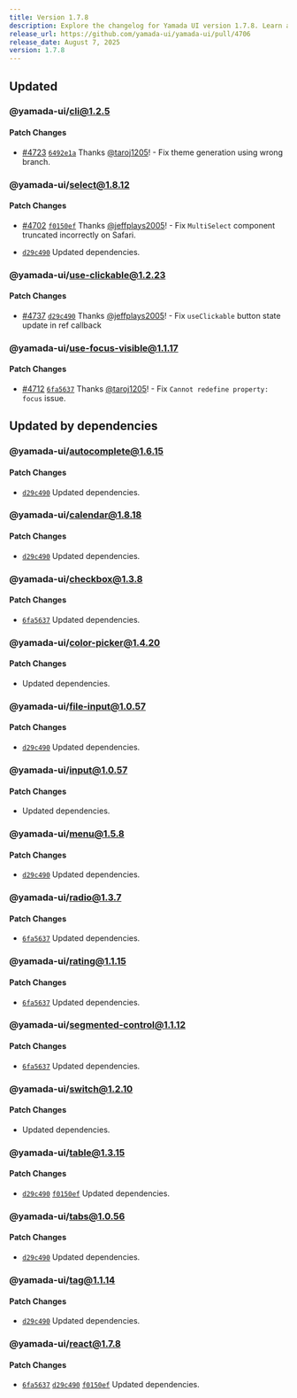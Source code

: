 ```yaml
---
title: Version 1.7.8
description: Explore the changelog for Yamada UI version 1.7.8. Learn about the latest features, bug fixes, and improvements.
release_url: https://github.com/yamada-ui/yamada-ui/pull/4706
release_date: August 7, 2025
version: 1.7.8
---
```


## Updated

### @yamada-ui/cli@1.2.5

#### Patch Changes

- [#4723](https://github.com/yamada-ui/yamada-ui/pull/4723) [`6492e1a`](https://github.com/yamada-ui/yamada-ui/commit/6492e1aa98374b763cd9f4a711f1070105852f70) Thanks [@taroj1205](https://github.com/taroj1205)! - Fix theme generation using wrong branch.

### @yamada-ui/select@1.8.12

#### Patch Changes

- [#4702](https://github.com/yamada-ui/yamada-ui/pull/4702) [`f0150ef`](https://github.com/yamada-ui/yamada-ui/commit/f0150efe56e0ae4b6e9094b962c5332e946c8b1e) Thanks [@jeffplays2005](https://github.com/jeffplays2005)! - Fix `MultiSelect` component truncated incorrectly on Safari.

- [`d29c490`](https://github.com/yamada-ui/yamada-ui/commit/d29c490aab6e5ab4dd3eee093a0894a563de1634) Updated dependencies.

### @yamada-ui/use-clickable@1.2.23

#### Patch Changes

- [#4737](https://github.com/yamada-ui/yamada-ui/pull/4737) [`d29c490`](https://github.com/yamada-ui/yamada-ui/commit/d29c490aab6e5ab4dd3eee093a0894a563de1634) Thanks [@jeffplays2005](https://github.com/jeffplays2005)! - Fix `useClickable` button state update in ref callback

### @yamada-ui/use-focus-visible@1.1.17

#### Patch Changes

- [#4712](https://github.com/yamada-ui/yamada-ui/pull/4712) [`6fa5637`](https://github.com/yamada-ui/yamada-ui/commit/6fa56373559cef5c7f72f7844e1153d7cc144680) Thanks [@taroj1205](https://github.com/taroj1205)! - Fix `Cannot redefine property: focus` issue.

## Updated by dependencies

### @yamada-ui/autocomplete@1.6.15

#### Patch Changes

- [`d29c490`](https://github.com/yamada-ui/yamada-ui/commit/d29c490aab6e5ab4dd3eee093a0894a563de1634) Updated dependencies.

### @yamada-ui/calendar@1.8.18

#### Patch Changes

- [`d29c490`](https://github.com/yamada-ui/yamada-ui/commit/d29c490aab6e5ab4dd3eee093a0894a563de1634) Updated dependencies.

### @yamada-ui/checkbox@1.3.8

#### Patch Changes

- [`6fa5637`](https://github.com/yamada-ui/yamada-ui/commit/6fa56373559cef5c7f72f7844e1153d7cc144680) Updated dependencies.

### @yamada-ui/color-picker@1.4.20

#### Patch Changes

- Updated dependencies.

### @yamada-ui/file-input@1.0.57

#### Patch Changes

- [`d29c490`](https://github.com/yamada-ui/yamada-ui/commit/d29c490aab6e5ab4dd3eee093a0894a563de1634) Updated dependencies.

### @yamada-ui/input@1.0.57

#### Patch Changes

- Updated dependencies.

### @yamada-ui/menu@1.5.8

#### Patch Changes

- [`d29c490`](https://github.com/yamada-ui/yamada-ui/commit/d29c490aab6e5ab4dd3eee093a0894a563de1634) Updated dependencies.

### @yamada-ui/radio@1.3.7

#### Patch Changes

- [`6fa5637`](https://github.com/yamada-ui/yamada-ui/commit/6fa56373559cef5c7f72f7844e1153d7cc144680) Updated dependencies.

### @yamada-ui/rating@1.1.15

#### Patch Changes

- [`6fa5637`](https://github.com/yamada-ui/yamada-ui/commit/6fa56373559cef5c7f72f7844e1153d7cc144680) Updated dependencies.

### @yamada-ui/segmented-control@1.1.12

#### Patch Changes

- [`6fa5637`](https://github.com/yamada-ui/yamada-ui/commit/6fa56373559cef5c7f72f7844e1153d7cc144680) Updated dependencies.

### @yamada-ui/switch@1.2.10

#### Patch Changes

- Updated dependencies.

### @yamada-ui/table@1.3.15

#### Patch Changes

- [`d29c490`](https://github.com/yamada-ui/yamada-ui/commit/d29c490aab6e5ab4dd3eee093a0894a563de1634) [`f0150ef`](https://github.com/yamada-ui/yamada-ui/commit/f0150efe56e0ae4b6e9094b962c5332e946c8b1e) Updated dependencies.

### @yamada-ui/tabs@1.0.56

#### Patch Changes

- [`d29c490`](https://github.com/yamada-ui/yamada-ui/commit/d29c490aab6e5ab4dd3eee093a0894a563de1634) Updated dependencies.

### @yamada-ui/tag@1.1.14

#### Patch Changes

- [`d29c490`](https://github.com/yamada-ui/yamada-ui/commit/d29c490aab6e5ab4dd3eee093a0894a563de1634) Updated dependencies.

### @yamada-ui/react@1.7.8

#### Patch Changes

- [`6fa5637`](https://github.com/yamada-ui/yamada-ui/commit/6fa56373559cef5c7f72f7844e1153d7cc144680) [`d29c490`](https://github.com/yamada-ui/yamada-ui/commit/d29c490aab6e5ab4dd3eee093a0894a563de1634) [`f0150ef`](https://github.com/yamada-ui/yamada-ui/commit/f0150efe56e0ae4b6e9094b962c5332e946c8b1e) Updated dependencies.
